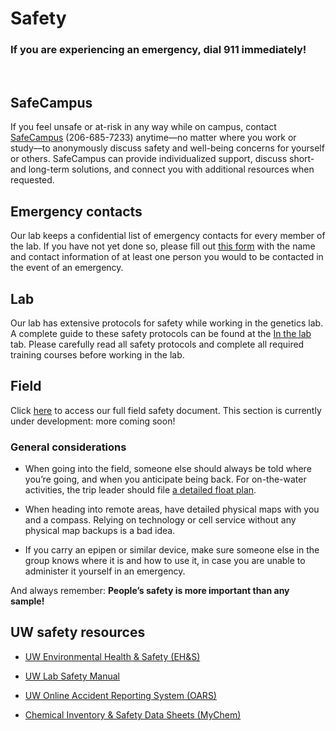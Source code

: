 # Safety

###  **If you are experiencing an emergency, dial 911 immediately!** {-}

<br>

## SafeCampus

If you feel unsafe or at-risk in any way while on campus, contact [SafeCampus](https://www.washington.edu/safecampus/) (206-685-7233) anytime&ndash;&ndash;no matter where you work or study&ndash;&ndash;to anonymously discuss safety and well-being concerns for yourself or others. SafeCampus can provide individualized support, discuss short- and long-term solutions, and connect you with additional resources when requested. 

## Emergency contacts

Our lab keeps a confidential list of emergency contacts for every member of the lab. If you have not yet done so, please fill out [this form](https://forms.gle/i3Qpvajjh7aK4Gp98) with the name and contact information of at least one person you would to be contacted in the event of an emergency.

## Lab

Our lab has extensive protocols for safety while working in the genetics lab. A complete guide to these safety protocols can be found at the [In the lab](https://uw-wade-lab.github.io/Lab-Guide/in-the-lab.html) tab. Please carefully read all safety protocols and complete all required training courses before working in the lab.

## Field

Click [here]() to access our full field safety document. This section is currently under development: more coming soon!

### General considerations

-	When going into the field, someone else should always be told where you’re going, and when you anticipate being back. For on-the-water activities, the trip leader should file [a detailed float plan](resources/float_plan.pdf).

-	When heading into remote areas, have detailed physical maps with you and a compass. Relying on technology or cell service without any physical map backups is a bad idea.

-	If you carry an epipen or similar device, make sure someone else in the group knows where it is and how to use it, in case you are unable to administer it yourself in an emergency.

And always remember: **People’s safety is more important than any sample!**


## UW safety resources

* [UW Environmental Health & Safety (EH&S)](https://www.ehs.washington.edu/)

* [UW Lab Safety Manual](https://www.ehs.washington.edu/resource/laboratory-safety-manual-510)

* [UW Online Accident Reporting System (OARS)](https://www.ehs.washington.edu/ohsoars)

* [Chemical Inventory & Safety Data Sheets (MyChem)](https://cspc.admin.uw.edu/mychem/uwnetid/home/greeting.aspx)

